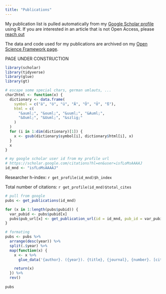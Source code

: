 ```yaml
---
title: "Publications"
---
```


My publication list is pulled automatically from my [Google Scholar profile](https://scholar.google.com/citations?hl=en&user=isfLoMsAAAAJ) using R. If you are interested in an article that is not Open Access, please [reach out](mailto:mduma060@uottawa.ca)

The data and code used for my publications are archived on my [Open Science Framework page](https://osf.io/e3v68/).

PAGE UNDER CONSTRUCTION

```r
library(scholar)
library(tidyverse)
library(glue)
library(gt)

# escape some special chars, german umlauts, ...
char2html <- function(x) {
  dictionary <- data.frame(
    symbol = c("ä", "ö", "ü", "Ä", "Ö", "Ü", "ß"),
    html = c(
      "&auml;", "&ouml;", "&uuml;", "&Auml;",
      "&Ouml;", "&Uuml;", "&szlig;"
    )
  )
  for (i in 1:dim(dictionary)[1]) {
    x <- gsub(dictionary$symbol[i], dictionary$html[i], x)
  }
  x
}

# my google scholar user id from my profile url
# https://scholar.google.com/citations?hl=en&user=isfLoMsAAAAJ
id_mnd <- "isfLoMsAAAAJ"

```

Researcher h-index: `r get_profile(id_mnd)$h_index`

Total number of citations: `r get_profile(id_mnd)$total_cites`

```r

# pull from google
pubs <- get_publications(id_mnd)

for (x in 1:length(pubs$pubid)) {
  var_pubid <- pubs$pubid[x]
  pubs$pub_url[x] <- get_publication_url(id = id_mnd, pub_id = var_pubid)
}

# formating
pubs <- pubs %>%
  arrange(desc(year)) %>%
  split(.$year) %>%
  map(function(x) {
    x <- x %>%
      glue_data('{author}. ({year}). {title}, {journal}, {number}. [citations: {cites}].')

    return(x)
  }) %>%
  rev()
  
pubs

```
